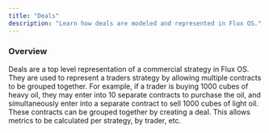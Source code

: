 ```yaml
---
title: "Deals"
description: "Learn how deals are modeled and represented in Flux OS."
---
```


### Overview

Deals are a top level representation of a commercial strategy in Flux OS. They are used to represent a traders strategy by allowing multiple contracts to be grouped together. For example, if a trader is buying 1000 cubes of heavy oil, they may enter into 10 separate contracts to purchase the oil, and simultaneously enter into a separate contract to sell 1000 cubes of light oil. These contracts can be grouped together by creating a deal. This allows metrics to be calculated per strategy, by trader, etc.

